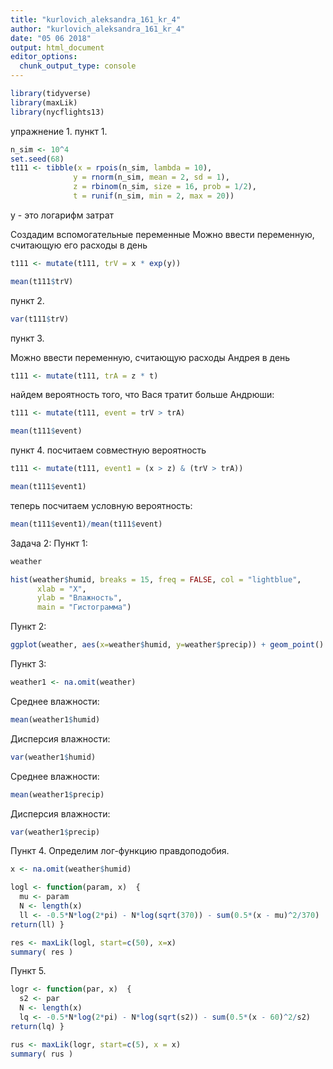 ```yaml
---
title: "kurlovich_aleksandra_161_kr_4"
author: "kurlovich_aleksandra_161_kr_4"
date: "05 06 2018"
output: html_document
editor_options: 
  chunk_output_type: console
---
```

```r
library(tidyverse)
library(maxLik)
library(nycflights13)
```
упражнение 1.
пункт 1.
```r
n_sim <- 10^4
set.seed(68)
t111 <- tibble(x = rpois(n_sim, lambda = 10),
              y = rnorm(n_sim, mean = 2, sd = 1),
              z = rbinom(n_sim, size = 16, prob = 1/2),
              t = runif(n_sim, min = 2, max = 20))
```
y - это логарифм затрат 

Создадим вспомогательные переменные
Можно ввести переменную, считающую его расходы в день
```r
t111 <- mutate(t111, trV = x * exp(y))
```

```r
mean(t111$trV)
```
пункт 2.
```r
var(t111$trV)
```
пункт 3.

Можно ввести переменную, считающую расходы Андрея в день
```r
t111 <- mutate(t111, trA = z * t)
```


найдем вероятность того, что Вася тратит больше Андрюши: 
```r
t111 <- mutate(t111, event = trV > trA)
```

```r
mean(t111$event)
```
пункт 4.
посчитаем совместную вероятность 

```r
t111 <- mutate(t111, event1 = (x > z) & (trV > trA))
```

```r
mean(t111$event1)
```

теперь посчитаем условную вероятность: 
```r
mean(t111$event1)/mean(t111$event)
```
Задача 2:
Пункт 1:

```r
weather
```

```r
hist(weather$humid, breaks = 15, freq = FALSE, col = "lightblue",
      xlab = "X",
      ylab = "Влажность",
      main = "Гистограмма")
```


Пункт 2: 
```r
ggplot(weather, aes(x=weather$humid, y=weather$precip)) + geom_point() + scale_y_continuous(trans='log') +labs (title="Humid and Precip", x="Amount of Humid", y="Amount of Precip")
```

Пункт 3:

```r
weather1 <- na.omit(weather)
```
Среднее влажности:
```r
mean(weather1$humid)
```
Дисперсия влажности: 
```r
var(weather1$humid)
```

Среднее влажности:
```r
mean(weather1$precip)
```
Дисперсия влажности: 
```r
var(weather1$precip)
```

Пункт 4.
Определим лог-функцию правдоподобия.
```r
x <- na.omit(weather$humid)
```

```r
logl <- function(param, x)  {
  mu <- param
  N <- length(x)
  ll <- -0.5*N*log(2*pi) - N*log(sqrt(370)) - sum(0.5*(x - mu)^2/370)
return(ll) }
```

```r
res <- maxLik(logl, start=c(50), x=x) 
summary( res )
```


Пункт 5. 

```r
logr <- function(par, x)  {
  s2 <- par
  N <- length(x)
  lq <- -0.5*N*log(2*pi) - N*log(sqrt(s2)) - sum(0.5*(x - 60)^2/s2)
return(lq) }
```

```r
rus <- maxLik(logr, start=c(5), x = x) 
summary( rus )
```




